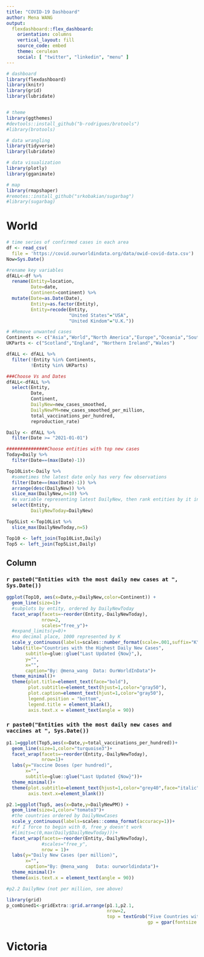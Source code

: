 ```yaml
---
title: "COVID-19 Dashboard"
author: Mena WANG
output: 
  flexdashboard::flex_dashboard:
    orientation: columns
    vertical_layout: fill
    source_code: embed
    theme: cerulean
    social: [ "twitter", "linkedin", "menu" ]
---
```


```r
# dashboard
library(flexdashboard)
library(knitr)
library(grid) 
library(lubridate)


# theme
library(ggthemes)
#devtools::install_github("b-rodrigues/brotools")
#library(brotools)

# data wrangling
library(tidyverse)
library(lubridate)

# data visualization
library(plotly)
library(gganimate)

# map
library(rmapshaper)
#remotes::install_github("srkobakian/sugarbag")
#library(sugarbag)
```

World 
=======================================================================

```r
# time series of confirmed cases in each area
df <- read_csv(
  file = 'https://covid.ourworldindata.org/data/owid-covid-data.csv') 
Now=Sys.Date()

#rename key variables
dfALL<-df %>% 
  rename(Entity=location,
         Date=date,
         Continent=continent) %>% 
  mutate(Date=as.Date(Date),
         Entity=as.factor(Entity),
         Entity=recode(Entity,
                       "United States"="USA",
                       "United Kindom"="U.K."))

# #Remove unwanted cases
Continents <- c("Asia","World","North America","Europe","Oceania","South America","Africa","European Union","International")
UKParts <- c("Scotland","England", "Northern Ireland","Wales")

dfALL <- dfALL %>% 
  filter(!Entity %in% Continents,
         !Entity %in% UKParts)

###Choose Vs and Dates
dfALL<-dfALL %>% 
  select(Entity,
         Date,
         Continent,
         DailyNew=new_cases_smoothed,
         DailyNewPM=new_cases_smoothed_per_million,
         total_vaccinations_per_hundred,
         reproduction_rate)

Daily <- dfALL %>% 
  filter(Date >= "2021-01-01")

###############Choose entities with top new cases
Today=Daily %>% 
  filter(Date==(max(Date)-1))

Top10List<-Daily %>% 
  #sometimes the latest date only has very few observations
  filter(Date==(max(Date)-1)) %>% 
  arrange(desc(DailyNew)) %>% 
  slice_max(DailyNew,n=10) %>% 
  #a variable representing latest DailyNew, then rank entities by it in the plot
  select(Entity,
         DailyNewToday=DailyNew)

Top5List <-Top10List %>% 
  slice_max(DailyNewToday,n=5)

Top10 <- left_join(Top10List,Daily) 
Top5 <- left_join(Top5List,Daily)

```

Column {.tabset out.width="100%"}
-----------------------------------------------------------------------

### `r paste0("Entities with the most daily new cases at ", Sys.Date())` 

```r
ggplot(Top10, aes(x=Date,y=DailyNew,color=Continent)) + 
  geom_line(size=1)+
  #subplots by entity, ordered by DailyNewToday
  facet_wrap(facets=~reorder(Entity,-DailyNewToday), 
             nrow=2,
             scales="free_y")+
  #expand_limits(y=0)+
  #no decimal place, 1000 represented by K
  scale_y_continuous(labels=scales::number_format(scale=.001,suffix="K",accuracy=1))+
  labs(title="Countries with the Highest Daily New Cases",
       subtitle=glue::glue("Last Updated {Now}",),
       y="",
       x="",
       caption="By: @mena_wang  Data: OurWorldInData")+
  theme_minimal()+
  theme(plot.title=element_text(face="bold"),
        plot.subtitle=element_text(hjust=1,color="gray50"),
        plot.caption=element_text(hjust=1,color="gray50"),        
        legend.position = "bottom",
        legend.title = element_blank(),
        axis.text.x = element_text(angle = 90))
```


### `r paste0("Entities with the most daily new cases and vaccines at ", Sys.Date())` 

```r
p1.1=ggplot(Top5,aes(x=Date,y=total_vaccinations_per_hundred))+
  geom_line(size=1,color="turquoise3")+
  facet_wrap(facets=~reorder(Entity,-DailyNewToday),
             nrow=1)+
  labs(y="Vaccine Doses (per hundred)",
       x="",
       subtitle=glue::glue("Last Updated {Now}"))+
  theme_minimal()+
  theme(plot.subtitle=element_text(hjust=1,color="grey40",face="italic"),
        axis.text.x=element_blank())

p2.1=ggplot(Top5, aes(x=Date,y=DailyNewPM)) + 
  geom_line(size=1,color="tomato3")+
  #the countries ordered by DailyNewCases
  scale_y_continuous(labels=scales::comma_format(accuracy=1))+
  #if I force to begin with 0, free_y doesn't work
  #limits=c(0,max(Daily$DailyNewToday)))+
  facet_wrap(facets=~reorder(Entity,-DailyNewToday),
             #scales="free_y",
             nrow = 1)+
  labs(y="Daily New Cases (per million)",
       x="",
       caption="By: @mena_wang   Data: ourworldindata")+
  theme_minimal()+
  theme(axis.text.x = element_text(angle = 90))

#p2.2 DailyNew (not per million, see above)

library(grid)
p_combined1<-gridExtra::grid.arrange(p1.1,p2.1,
                                     nrow=2,
                                     top = textGrob("Five Countries with the Highest Daily New Cases",
                                                    gp = gpar(fontsize = 12, font = 2)))

```

Victoria 
=======================================================================